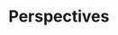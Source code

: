 # Perspectives {#perspectives}

<!-- Much of the limitations and assumptions of our approach are representative of a general lack of knowledge and data for the application of holistic environmental approaches. Once available, knowledge and data could be accommodated to improve the individual components that make up the assessment, that is the distribution and intensity of stressors, the distribution of species, the metaweb of species interactions, species-specific sensitivities to stressors, and trophic sensitivities. These individual components are flexible, grounded in theory and data-oriented; the expanding corpus of openly available environmental knowledge and computational capabilities can thus be leveraged to independently and incrementally improve their quality and, in doing so, enhance the quality of cumulative effects assessments.



Finalement, l’approche proposée est construite à partir d’une série de modules
qui caractérisent un système d’étude et des attributs biologiques : la distribution et
l’intensité des stresseurs, la distribution des espèces, le méta-réseau d’interactions
écologiques, les réponses spécifiques aux espèces aux stresseurs, et la sensibilité
trophique. Ces modules sont flexibles, basés sur des fondements théoriques et guidés par
les données ; la quantité grandissante de connaissances et de données environnementales
accessibles ouvertement et le développement des capacités computationnelles pourront
être mis à profit pour améliorer la qualité des modules individuels et de l’évaluation
des effets cumulatifs. Ces modules sont également largement discutés au sein de la
littérature scientifique et de nouvelles approches sont régulièrement publiées. Les
modèles de distributions des espèces sont activement développés (Norberg et al.,
2019) ; des méthodes quantitatives pour prédire les interactions écologiques et atténuer
les difficultés logistiques de leur échantillonnage in situ sont de plus en plus disponibles
(Morales-Castilla et al., 2015; Beauchesne et al., 2016; Albouy et al., 2019; Poisot
et al., 2020) ; les connaissances sur la sensibilité spécifique des espèces aux stresseurs
environnementaux sont explorés grâce à des exercices de modélisation (Lindmark
et al., 2019; Dee et al., 2020; Otto et al., 2020) et des manipulations expérimentales
(Pillet et al., 2016; Lange et Marshall, 2017). De plus, des initiatives de science ouverte
fournissent une quantité croissante de données sur lesquelles l’approche proposée au
chapitre 5 repose : la distribution et l’intensité des stresseurs (Halpern et al., 2015a;
Beauchesne et al., 2020b), l’occurrence d’espèces (GBIF, 2020; OBIS, 2020), les traits
fonctionnels (WoRMS Editorial Board, 2017; Froese et Pauly, 2019; Palomares et
Pauly, 2019; Encyclopedia of Life, 2020), les interactions écologiques (Poelen et al.,
2014; Poisot et al., 2016) et les données abiotiques (Assis et al., 2018). Il semble ainsi
raisonnable de croire que les limites présentées s’atténueront et que l’applicabilité de
la méthode proposée s’accentuera progressivement. -->
